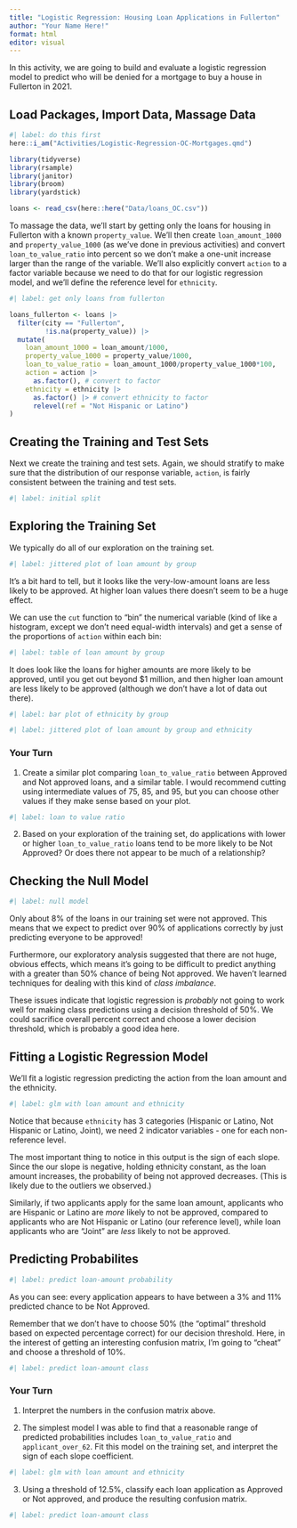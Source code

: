 ```yaml
---
title: "Logistic Regression: Housing Loan Applications in Fullerton"
author: "Your Name Here!"
format: html
editor: visual
---
```


In this activity, we are going to build and evaluate a logistic regression model to predict who will be denied for a mortgage to buy a house in Fullerton in 2021.

## Load Packages, Import Data, Massage Data

```r
#| label: do this first
here::i_am("Activities/Logistic-Regression-OC-Mortgages.qmd")

library(tidyverse)
library(rsample)
library(janitor)
library(broom)
library(yardstick)

loans <- read_csv(here::here("Data/loans_OC.csv"))
```

To massage the data, we'll start by getting only the loans for housing in Fullerton with a known `property_value`. We'll then create `loan_amount_1000` and `property_value_1000` (as we've done in previous activities) and convert `loan_to_value_ratio` into percent so we don't make a one-unit increase larger than the range of the variable. We'll also explicitly convert `action` to a factor variable because we need to do that for our logistic regression model, and we'll define the reference level for `ethnicity`.

```r
#| label: get only loans from fullerton

loans_fullerton <- loans |>
  filter(city == "Fullerton",
         !is.na(property_value)) |>
  mutate(
    loan_amount_1000 = loan_amount/1000,
    property_value_1000 = property_value/1000,
    loan_to_value_ratio = loan_amount_1000/property_value_1000*100,
    action = action |>
      as.factor(), # convert to factor
    ethnicity = ethnicity |>
      as.factor() |> # convert ethnicity to factor
      relevel(ref = "Not Hispanic or Latino")
)
```

## Creating the Training and Test Sets

Next we create the training and test sets. Again, we should stratify to make sure that the distribution of our response variable, `action`, is fairly consistent between the training and test sets.

```r
#| label: initial split

```

## Exploring the Training Set

We typically do all of our exploration on the training set.

```r
#| label: jittered plot of loan amount by group

```

It's a bit hard to tell, but it looks like the very-low-amount loans are less likely to be approved. At higher loan values there doesn't seem to be a huge effect.

We can use the `cut` function to "bin" the numerical variable (kind of like a histogram, except we don't need equal-width intervals) and get a sense of the proportions of `action` within each bin:

```r
#| label: table of loan amount by group

```

It does look like the loans for higher amounts are more likely to be approved, until you get out beyond $1 million, and then higher loan amount are less likely to be approved (although we don't have a lot of data out there).

```r
#| label: bar plot of ethnicity by group

```

```r
#| label: jittered plot of loan amount by group and ethnicity

```

### Your Turn

1.  Create a similar plot comparing `loan_to_value_ratio` between Approved and Not approved loans, and a similar table. I would recommend cutting using intermediate values of 75, 85, and 95, but you can choose other values if they make sense based on your plot.

```r
#| label: loan to value ratio

```

2.  Based on your exploration of the training set, do applications with lower or higher `loan_to_value_ratio` loans tend to be more likely to be Not Approved? Or does there not appear to be much of a relationship?

## Checking the Null Model

```r
#| label: null model

```

Only about 8% of the loans in our training set were not approved. This means that we expect to predict over 90% of applications correctly by just predicting everyone to be approved!

Furthermore, our exploratory analysis suggested that there are not huge, obvious effects, which means it's going to be difficult to predict anything with a greater than 50% chance of being Not approved. We haven't learned techniques for dealing with this kind of *class imbalance*.

These issues indicate that logistic regression is *probably* not going to work well for making class predictions using a decision threshold of 50%. We could sacrifice overall percent correct and choose a lower decision threshold, which is probably a good idea here.

## Fitting a Logistic Regression Model

We'll fit a logistic regression predicting the action from the loan amount and the ethnicity.

```r
#| label: glm with loan amount and ethnicity

```

Notice that because `ethnicity` has 3 categories (Hispanic or Latino, Not Hispanic or Latino, Joint), we need 2 indicator variables - one for each non-reference level.

The most important thing to notice in this output is the sign of each slope. Since the our slope is negative, holding ethnicity constant, as the loan amount increases, the probability of being not approved decreases. (This is likely due to the outliers we observed.)

Similarly, if two applicants apply for the same loan amount, applicants who are Hispanic or Latino are *more* likely to not be approved, compared to applicants who are Not Hispanic or Latino (our reference level), while loan applicants who are "Joint" are *less* likely to not be approved.

## Predicting Probabilites

```r
#| label: predict loan-amount probability

```

As you can see: every application appears to have between a 3% and 11% predicted chance to be Not Approved.

Remember that we don't have to choose 50% (the "optimal" threshold based on expected percentage correct) for our decision threshold. Here, in the interest of getting an interesting confusion matrix, I'm going to "cheat" and choose a threshold of 10%.

```r
#| label: predict loan-amount class

```

### Your Turn

1.  Interpret the numbers in the confusion matrix above.

2.  The simplest model I was able to find that a reasonable range of predicted probabilities includes `loan_to_value_ratio` and `applicant_over_62`. Fit this model on the training set, and interpret the sign of each slope coefficient.

```r
#| label: glm with loan amount and ethnicity

```


3.  Using a threshold of 12.5%, classify each loan application as Approved or Not approved, and produce the resulting confusion matrix.

```r
#| label: predict loan-amount class

```

